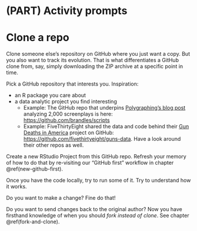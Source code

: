 # (PART) Activity prompts {-} 

# Clone a repo {#clone}

Clone someone else's repository on GitHub where you just want a copy. But you also want to track its evolution. That is what differentiates a GitHub clone from, say, simply downloading the ZIP archive at a specific point in time.

Pick a GitHub repository that interests you. Inspiration:

  * an R package you care about
  * a data analytic project you find interesting
    - Example: The GitHub repo that underpins [Polygraphing's blog post](http://polygraph.cool/films/) analyzing 2,000 screenplays is here: <https://github.com/brandles/scripts>
    - Example: FiveThirtyEight shared the data and code behind their [Gun Deaths in America](http://fivethirtyeight.com/gun-deaths/) project on GitHub: <https://github.com/fivethirtyeight/guns-data>. Have a look around their other repos as well.
    
Create a new RStudio Project from this GitHub repo. Refresh your memory of how to do that by re-visiting our "GitHub first" workflow in chapter \@ref(new-github-first).
    
Once you have the code locally, try to run some of it. Try to understand how it works.

Do you want to make a change? Fine do that!

Do you want to send changes back to the original author? Now you have firsthand knowledge of when you should *fork instead of clone*. See chapter \@ref(fork-and-clone).
